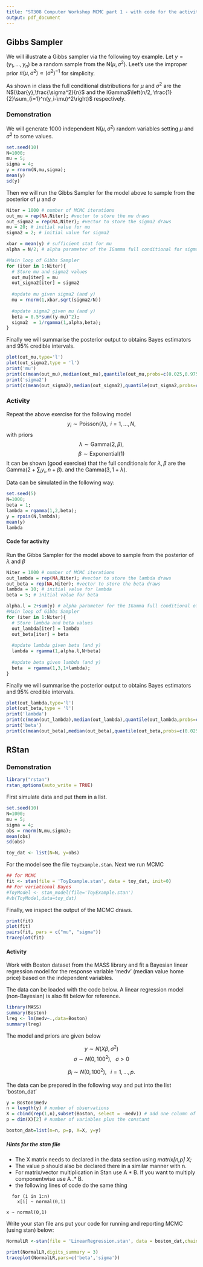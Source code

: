 ```yaml
---
title: "ST308 Computer Workshop MCMC part 1 - with code for the activities"
output: pdf_document
---
```



## Gibbs Sampler

We will illustrate a Gibbs sampler via the following toy example. Let $y=(y_1,\dots,y_n)$ be a random sample from the N($\mu,\sigma^2$). Leet's use the improper prior $\pi(\mu,\sigma^2)\propto (\sigma^2)^{-1}$ for simplicity.

As shown in class the full conditional distributions for $\mu$ and $\sigma^2$ are the N$(\bar{y},\frac{\sigma^2}{n}$ and the IGamma$\left(n/2, \frac{1}{2}\sum_{i=1}^n(y_i-\mu)^2\right)$ respectively.

### Demonstration

We will generate $1000$ independent N($\mu,\sigma^2$) random variables setting $\mu$ and $\sigma^2$ to some values. 

```r
set.seed(10)
N=1000;
mu = 5;
sigma = 4;
y = rnorm(N,mu,sigma);
mean(y)
sd(y)
```

Then we will run the Gibbs Sampler for the model above to sample from the posterior of $\mu$ and $\sigma$
```r
Niter = 1000 # number of MCMC iterations
out_mu = rep(NA,Niter); #vector to store the mu draws
out_sigma2 = rep(NA,Niter); #vector to store the sigma2 draws
mu = 20; # initial value for mu
sigma2 = 2; # initial value for sigma2

xbar = mean(y) # sufficient stat for mu
alpha = N/2; # alpha parameter of the IGamma full conditional for sigma2

#Main loop of Gibbs Sampler
for (iter in 1:Niter){
  # Store mu and sigma2 values
  out_mu[iter] = mu 
  out_sigma2[iter] = sigma2
  
  #update mu given sigma2 (and y)
  mu = rnorm(1,xbar,sqrt(sigma2/N))
  
  #update sigma2 given mu (and y)
  beta = 0.5*sum((y-mu)^2);
  sigma2  = 1/rgamma(1,alpha,beta);
}
```

Finally we will summarise the posterior output to obtains Bayes estimators and 95\% credible intervals.

```r
plot(out_mu,type='l')
plot(out_sigma2,type = 'l')
print('mu')
print(c(mean(out_mu),median(out_mu),quantile(out_mu,probs=c(0.025,0.975))))
print('sigma2')
print(c(mean(out_sigma2),median(out_sigma2),quantile(out_sigma2,probs=c(0.025,0.975))))
```

### Activity

Repeat the above exercise for the following model
$$
y_i\sim \text{Poisson}(\lambda), \;\;i=1,...,N,
$$
with priors 
$$
\lambda \sim \text{Gamma}(2,\beta),
$$
$$
\beta \sim \text{Exponential}(1)
$$
It can be shown (good exercise) that the full conditionals for $\lambda,\beta$ are the Gamma$(2 + \sum_i y_i,n+\beta)$.
and the Gamma$(3,1+\lambda)$.

Data can be simulated in the following way:

```r
set.seed(5)
N=1000;
beta = 1;
lambda = rgamma(1,2,beta);
y = rpois(N,lambda);
mean(y)
lambda
```

#### Code for activity

Run the Gibbs Sampler for the model above to sample from the posterior of $\lambda$ and $\beta$
```r
Niter = 1000 # number of MCMC iterations
out_lambda = rep(NA,Niter); #vector to store the lambda draws
out_beta = rep(NA,Niter); #vector to store the beta draws
lambda = 10; # initial value for lambda
beta = 5; # initial value for beta

alpha.l = 2+sum(y) # alpha parameter for the IGamma full conditional of lambda
#Main loop of Gibbs Sampler
for (iter in 1:Niter){
  # Store lambda and beta values
  out_lambda[iter] = lambda 
  out_beta[iter] = beta
  
  #update lambda given beta (and y)
  lambda = rgamma(1,alpha.l,N+beta)
  
  #update beta given lambda (and y)
  beta  = rgamma(1,3,1+lambda);
}
```

Finally we will summarise the posterior output to obtains Bayes estimators and 95\% credible intervals.

```r
plot(out_lambda,type='l')
plot(out_beta,type = 'l')
print('lambda')
print(c(mean(out_lambda),median(out_lambda),quantile(out_lambda,probs=c(0.025,0.975))))
print('beta')
print(c(mean(out_beta),median(out_beta),quantile(out_beta,probs=c(0.025,0.975))))
```

## RStan

### Demonstration

```r
library("rstan")
rstan_options(auto_write = TRUE)
```


First simulate data and put them in a list.

```r
set.seed(10)
N=1000;
mu = 5;
sigma = 4;
obs = rnorm(N,mu,sigma);
mean(obs)
sd(obs)

toy_dat <- list(N=N, y=obs)
```

For the model see the file `ToyExample.stan`. Next we run MCMC

```r
## for MCMC
fit <- stan(file = 'ToyExample.stan', data = toy_dat, init=0)
## For variational Bayes
#ToyModel <- stan_model(file='ToyExample.stan')
#vb(ToyModel,data=toy_dat)
```



Finally, we inspect the output of the MCMC draws.

```r
print(fit)
plot(fit)
pairs(fit, pars = c("mu", "sigma"))
traceplot(fit)
```

#### Activity

Work with Boston dataset from the MASS library and fit a Bayesian linear regression model for the response variable 'medv' (median value home price) based on the independent variables.

The data can be loaded with the code below. A linear regression model (non-Bayesian) is also fit below for reference.

```r
library(MASS)
summary(Boston)
lreg <- lm(medv~.,data=Boston)
summary(lreg)
```

The model and priors are given below

$$
y\sim N(X\beta,\sigma^2)
$$
$$
\sigma \sim N(0,100^2),\;\;\;\sigma>0
$$

$$
\beta_i \sim N(0,100^2), \;\;\;i=1,\dots,p.
$$

The data can be prepared in the following way and put into the list 'boston_dat'

```r
y = Boston$medv
n = length(y) # number of observations
X = cbind(rep(1,n),subset(Boston, select = -medv)) # add one column of 1's for the constant
p = dim(X)[2] # number of variables plus the constant

boston_dat=list(n=n, p=p, X=X, y=y)
```

##### Hints for the stan file

 - The X matrix needs to declared in the data section using *matrix[n,p] X;* 
 - The value p should also be declared there in a similar manner with n.
 - For matrix/vector multiplication in Stan use A * B. If you want to multiply componentwise use A .* B.
 - the following lines of code do the same thing
```{}  
  for (i in 1:n)
    x[i] ~ normal(0,1)
```  

```{}
x ~ normal(0,1)
```

Write your stan file ans put your code for running and reporting MCMC (using stan) below:

```r
NormalLR <-stan(file = 'LinearRegression.stan', data = boston_dat,chains=1,init=0,seed=1)
```

```r
print(NormalLR,digits_summary = 3)
traceplot(NormalLR,pars=c('beta','sigma'))
```